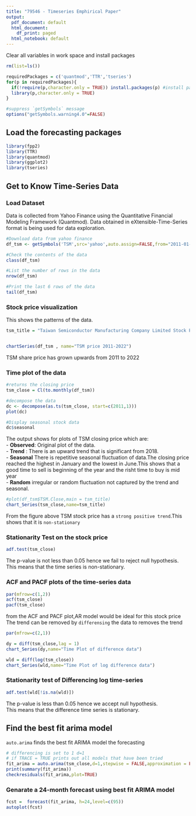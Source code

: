 ```yaml
---
title: "79546 - Timeseries Emphirical Paper"
output:
  pdf_document: default
  html_document:
    df_print: paged
  html_notebook: default
---
```


Clear all variables in work space and install packages

```r
rm(list=ls())

requiredPackages = c('quantmod','TTR','tseries')
for(p in requiredPackages){
  if(!require(p,character.only = TRUE)) install.packages(p) #install package if it does not exist
  library(p,character.only = TRUE)
}

#suppress `getSymbols` message
options("getSymbols.warning4.0"=FALSE)

```

## Load the forecasting packages

```r
library(fpp2)
library(TTR)
library(quantmod)
library(ggplot2)
library(tseries)

```

## Get to Know Time-Series Data
### Load Dataset

Data is collected from Yahoo Finance using the Quantitative Financial Modeling Framework (Quantmod). Data obtained in eXtensible-Time-Series format is being used for data exploration.

```r
#Download data from yahoo finance
df_tsm <- getSymbols('TSM',src='yahoo',auto.assign=FALSE,from="2011-01-01")

#Check the contents of the data
class(df_tsm)

#List the number of rows in the data
nrow(df_tsm)

#Print the last 6 rows of the data
tail(df_tsm)


```

### Stock price visualization
This shows the patterns of the data.

```r
tsm_title = "Taiwan Semiconductor Manufacturing Company Limited Stock Price (TSM) (2011-2022)"


chartSeries(df_tsm , name="TSM price 2011-2022")

```
TSM share price has grown upwards from 2011 to 2022 

### Time plot of the data

```r
#returns the closing price
tsm_close = Cl(to.monthly(df_tsm))

#decompose the data
dc <- decompose(as.ts(tsm_close, start=c(2011,1)))
plot(dc)

#Display seasonal stock data
dc$seasonal

```
The output shows for plots of TSM closing price which are:  
- **Observed**: Original plot of the data.   
- **Trend** : There is an upward trend that is significant from 2018.   
- **Seasonal** There is repetitive seasonal fluctuation of data.The closing price reached the highest in January and the lowest in June.This shows that a good time to sell is beginning of the year and the risht time to buy is mid year  
- **Random** irregular or random fluctuation not captured by the trend and seasonal.  


```r
#plot(df_tsm$TSM.Close,main = tsm_title)
chart_Series(tsm_close,name=tsm_title)

```
From the figure above TSM stock price has a `strong positive trend`.This shows that it is `non-stationary`

### Stationarity Test on the stock price

```r
adf.test(tsm_close)
```
The p-value is not less than 0.05 hence we fail to reject null hypothesis.  
This means that the time series is non-stationary.

### ACF and PACF plots of the time-series data

```r

par(mfrow=c(1,2))
acf(tsm_close)
pacf(tsm_close)

```
from the ACF and PACF plot,AR model would be ideal for this stock price  
The trend can be removed by `differensing ` the data to removes the trend
```r
par(mfrow=c(2,1))

dy = diff(tsm_close,lag = 1)
chart_Series(dy,name="Time Plot of difference data")

wld = diff(log(tsm_close))
chart_Series(wld,name="Time Plot of log difference data")


```

### Stationarity test of Differencing log time-series

```r
adf.test(wld[!is.na(wld)])

```
The p-value is less than 0.05 hence we accept null hypothesis.  
This means that the difference time series is stationary.

## Find the best fit arima model
`auto.arima` finds the best fit ARIMA model the forecasting
```r
# differencing is set to 1 d=1
# if TRACE = TRUE prints out all models that have been tried
fit_arima = auto.arima(tsm_close,d=1,stepwise = FALSE,approximation = FALSE,trace = FALSE)
print(summary(fit_arima))
checkresiduals(fit_arima,plot=TRUE)
```
### Genarate a 24-month forecast using best fit ARIMA model
```r

fcst =  forecast(fit_arima, h=24,level=c(95))
autoplot(fcst)

```